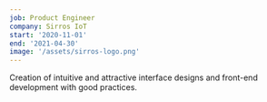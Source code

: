 ```yaml
---
job: Product Engineer
company: Sirros IoT
start: '2020-11-01'
end: '2021-04-30'
image: '/assets/sirros-logo.png'
---
```


Creation of intuitive and attractive interface designs and front-end development with good practices.
